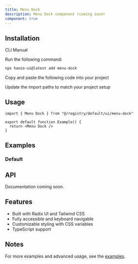 ```yaml
---
title: Menu Dock
description: Menu Dock component (coming soon)
component: true
---
```


<ComponentPreview name="menu-dock-demo" />

## Installation

<Tabs defaultValue="cli">

<TabsList>
  <TabsTrigger value="cli">CLI</TabsTrigger>
  <TabsTrigger value="manual">Manual</TabsTrigger>
</TabsList>

<TabsContent value="cli">

<Steps>

<Step>Run the following command:</Step>

```bash
npx hanzo-ui@latest add menu-dock
```

</Steps>

</TabsContent>

<TabsContent value="manual">

<Steps>

<Step>Copy and paste the following code into your project</Step>

<ComponentSource name="menu-dock" />

<Step>Update the import paths to match your project setup</Step>

</Steps>

</TabsContent>

</Tabs>

## Usage

```tsx
import { Menu Dock } from "@/registry/default/ui/menu-dock"

export default function Example() {
  return <Menu Dock />
}
```

## Examples

### Default

<ComponentPreview name="menu-dock-demo" />

## API

Documentation coming soon.

## Features

- Built with Radix UI and Tailwind CSS
- Fully accessible and keyboard navigable
- Customizable styling with CSS variables
- TypeScript support

## Notes

For more examples and advanced usage, see the [examples](/examples).
